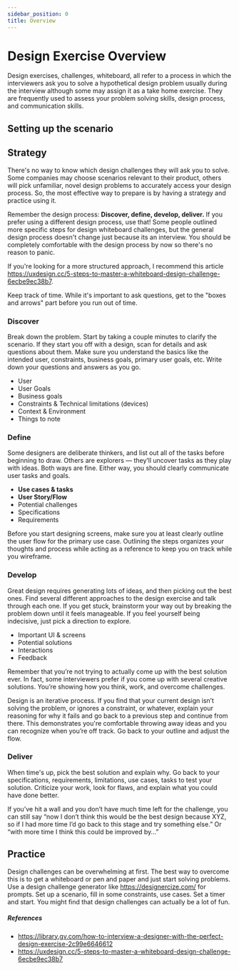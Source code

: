 ```yaml
---
sidebar_position: 0
title: Overview
---
```


# Design Exercise Overview

Design exercises, challenges, whiteboard, all refer to a process in which the interviewers ask you to solve a hypothetical design problem usually during the interview although some may assign it as a take home exercise. They are frequently used to assess your problem solving skills, design process, and communication skills.

## Setting up the scenario

## Strategy

There's no way to know which design challenges they will ask you to solve. Some companies may choose scenarios relevant to their product, others will pick unfamiliar, novel design problems to accurately access your design process. So, the most effective way to prepare is by having a strategy and practice using it.

Remember the design process: **Discover, define, develop, deliver.**
If you prefer using a different design process, use that! Some people outlined more specific steps for design whiteboard challenges, but the general design process doesn't change just because its an interview. You should be completely comfortable with the design process by now so there's no reason to panic. 

If you're looking for a more structured approach, I recommend this article https://uxdesign.cc/5-steps-to-master-a-whiteboard-design-challenge-6ecbe9ec38b7.

Keep track of time. While it's important to ask questions, get to the "boxes and arrows" part before you run out of time.

### Discover

Break down the problem. Start by taking a couple minutes to clarify the scenario. If they start you off with a design, scan for details and ask questions about them. Make sure you understand the basics like the intended user, constraints, business goals, primary user goals, etc. Write down your questions and answers as you go.

- User
- User Goals
- Business goals
- Constraints & Technical limitations (devices)
- Context & Environment
- Things to note

### Define

Some designers are deliberate thinkers, and list out all of the tasks before beginning to draw. Others are explorers — they’ll uncover tasks as they play with ideas. Both ways are fine. Either way, you should clearly communicate user tasks and goals.

- **Use cases & tasks**
- **User Story/Flow**
- Potential challenges
- Specifications
- Requirements

Before you start designing screens, make sure you at least clearly outline the user flow for the primary use case. Outlining the steps organizes your thoughts and process while acting as a reference to keep you on track while you wireframe.

### Develop

Great design requires generating lots of ideas, and then picking out the best ones. Find several different approaches to the design exercise and talk through each one. If you get stuck, brainstorm your way out by breaking the problem down until it feels manageable. If you feel yourself being indecisive, just pick a direction to explore.

- Important UI & screens
- Potential solutions
- Interactions
- Feedback

Remember that you’re not trying to actually come up with the best solution ever. In fact, some interviewers prefer if you come up with several creative solutions. You’re showing how you think, work, and overcome challenges.

Design is an iterative process. If you find that your current design isn’t solving the problem, or ignores a constraint, or whatever, explain your reasoning for why it fails and go back to a previous step and continue from there. This demonstrates you're comfortable throwing away ideas and you can recognize when you’re off track. Go back to your outline and adjust the flow.

### Deliver

When time's up, pick the best solution and explain why. Go back to your specifications, requirements, limitations, use cases, tasks to test your solution. Criticize your work, look for flaws, and explain what you could have done better.

If you’ve hit a wall and you don’t have much time left for the challenge, you can still say “now I don’t think this would be the best design because XYZ, so if I had more time I’d go back to this stage and try something else.” Or “with more time I think this could be improved by…”

## Practice

Design challenges can be overwhelming at first. The best way to overcome this is to get a whiteboard or pen and paper and just start solving problems. Use a design challenge generator like https://designercize.com/ for prompts. Set up a scenario, fill in some constraints, use cases. Set a timer and start. You might find that design challenges can actually be a lot of fun.

##### References

- https://library.gv.com/how-to-interview-a-designer-with-the-perfect-design-exercise-2c99e6646612
- https://uxdesign.cc/5-steps-to-master-a-whiteboard-design-challenge-6ecbe9ec38b7

